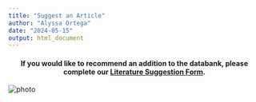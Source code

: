 ```yaml
---
title: "Suggest an Article"
author: "Alyssa Ortega"
date: "2024-05-15"
output: html_document
---
```


<style type="text/css">
.title {
    display: none; /* hide title from output */
}

.author {
    display: none; /* hide author from output */
}

.date{
    display: none; /* hide date from output */
}
</style>

<h4 style="text-align: center;">
If you would like to recommend an addition to the databank, please complete our [Literature Suggestion Form](https://ucmerced.az1.qualtrics.com/jfe/form/SV_8HSBoLNdQ7f02V0). </h4>

<img src= "images/fieldsite.FOR.plot.png" alt="photo"> <!-- map image -->